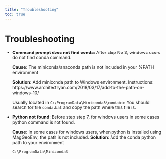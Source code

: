```yaml
---
title: "Troubleshooting"
toc: true
---
```


# Troubleshooting

- **Command prompt does not find conda**:
    After step No 3, windows users do not find conda command. 

    **Cause**: The miniconda/anaconda path is not included in your %PATH environment

    **Solution**:
    Add miniconda path to Windows environment.
    Instructions: https://www.architectryan.com/2018/03/17/add-to-the-path-on-windows-10/

    Usually located in ``C:\ProgramData\Miniconda3\condabin``
    You should search for file ``conda.bat`` and copy the path where this file is.
- **Python not found**:
    Before step step 7, for windows users in some cases python command is not found.

    **Cause**:
    In some cases for windows users, when python is installed using MagGeoEnv, the path is not included. 
    **Solution**: Add the conda python path to your environment
    
    ``C:\ProgramData\Miniconda3``